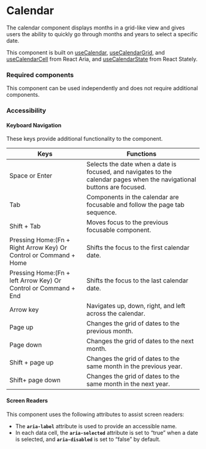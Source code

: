 
<Meta title="Components/Calendar/Calendar" />

# Calendar

The calendar component displays months in a grid-like view and gives users the ability to quickly go through months and years to select a specific date.

This component is built on [useCalendar](https://react-spectrum.adobe.com/react-aria/useCalendar.html#usecalendar-1), [useCalendarGrid](https://react-spectrum.adobe.com/react-aria/useCalendar.html#usecalendargrid), and 
[useCalendarCell](https://react-spectrum.adobe.com/react-aria/useCalendar.html#usecalendarcell) from React Aria, and [useCalendarState](https://react-spectrum.adobe.com/react-stately/useCalendarState.html) from React Stately.

### Required components 

This component can be used independently and does not require additional components. 

### Accessibility

#### Keyboard Navigation

These keys provide additional functionality to the component.

| Keys | Functions |
| ---- | --------- |
| Space or Enter | Selects the date when a date is focused, and navigates to the calendar pages when the navigational buttons are focused. |
| Tab | Components in the calendar are focusable and follow the page tab sequence. |
| Shift + Tab | Moves focus to the previous focusable component. |
| Pressing Home:(Fn + Right Arrow Key) Or Control or Command + Home | Shifts the focus to the first calendar date. |
| Pressing Home:(Fn + left Arrow Key) Or Control or Command + End | Shifts the focus to the last calendar date. |
| Arrow key | Navigates up, down, right, and left across the calendar. |
| Page up | Changes the grid of dates to the previous month. |
| Page down | Changes the grid of dates to the next month. |
| Shift + page up | Changes the grid of dates to the same month in the previous year. |
| Shift+ page down | Changes the grid of dates to the same month in the next year. |

#### Screen Readers

This component uses the following attributes to assist screen readers:
- The **`aria-label`** attribute is used to provide an accessible name.
- In each data cell, the **`aria-selected`** attribute is set to “true” when a date is selected, and **`aria-disabled`** is set to “false” by default.